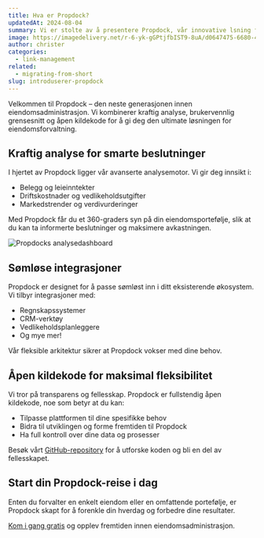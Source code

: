 ```yaml
---
title: Hva er Propdock?
updatedAt: 2024-08-04
summary: Vi er stolte av å presentere Propdock, vår innovative lsning for eiendomsadministrasjon. Opplev fremtiden innen eiendomsforvaltning.
image: https://imagedelivery.net/r-6-yk-gGPtjfbIST9-8uA/d0647475-6680-4d13-fb05-a25ba82a6200/public
author: christer
categories:
  - link-management
related:
  - migrating-from-short
slug: introduserer-propdock
---
```


Velkommen til Propdock – den neste generasjonen innen eiendomsadministrasjon. Vi kombinerer kraftig analyse, brukervennlig grensesnitt og åpen kildekode for å gi deg den ultimate løsningen for eiendomsforvaltning.

## Kraftig analyse for smarte beslutninger

I hjertet av Propdock ligger vår avanserte analysemotor. Vi gir deg innsikt i:

- Belegg og leieinntekter
- Driftskostnader og vedlikeholdsutgifter
- Markedstrender og verdivurderinger

Med Propdock får du et 360-graders syn på din eiendomsportefølje, slik at du kan ta informerte beslutninger og maksimere avkastningen.

<Image
  alt="Propdocks analysedashboard"
  src="https://imagedelivery.net/r-6-yk-gGPtjfbIST9-8uA/d0647475-6680-4d13-fb05-a25ba82a6200/public"
  width={1607}
  height={946}
/>

## Sømløse integrasjoner

Propdock er designet for å passe sømløst inn i ditt eksisterende økosystem. Vi tilbyr integrasjoner med:

- Regnskapssystemer
- CRM-verktøy
- Vedlikeholdsplanleggere
- Og mye mer!

Vår fleksible arkitektur sikrer at Propdock vokser med dine behov.

## Åpen kildekode for maksimal fleksibilitet

Vi tror på transparens og fellesskap. Propdock er fullstendig åpen kildekode, noe som betyr at du kan:

- Tilpasse plattformen til dine spesifikke behov
- Bidra til utviklingen og forme fremtiden til Propdock
- Ha full kontroll over dine data og prosesser

Besøk vårt [GitHub-repository](https://github.com/propdock/propdock) for å utforske koden og bli en del av fellesskapet.

## Start din Propdock-reise i dag

Enten du forvalter en enkelt eiendom eller en omfattende portefølje, er Propdock skapt for å forenkle din hverdag og forbedre dine resultater.

[Kom i gang gratis](https://propdock.no/) og opplev fremtiden innen eiendomsadministrasjon.
